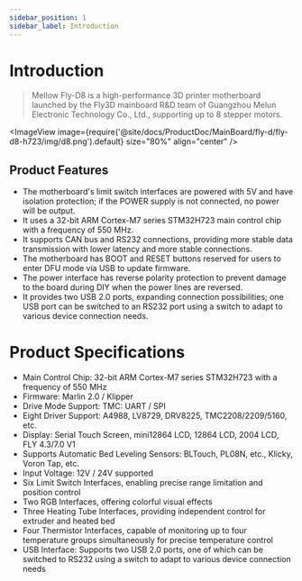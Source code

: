 ```yaml
---
sidebar_position: 1
sidebar_label: Introduction
---
```




# Introduction

> Mellow Fly-D8 is a high-performance 3D printer motherboard launched by the Fly3D mainboard R&D team of Guangzhou Melun Electronic Technology Co., Ltd., supporting up to 8 stepper motors.

<ImageView image={require('@site/docs/ProductDoc/MainBoard/fly-d/fly-d8-h723/img/d8.png').default} size="80%" align="center" />

## Product Features

* The motherboard's limit switch interfaces are powered with 5V and have isolation protection; if the POWER supply is not connected, no power will be output.
* It uses a 32-bit ARM Cortex-M7 series STM32H723 main control chip with a frequency of 550 MHz.
* It supports CAN bus and RS232 connections, providing more stable data transmission with lower latency and more stable connections.
* The motherboard has BOOT and RESET buttons reserved for users to enter DFU mode via USB to update firmware.
* The power interface has reverse polarity protection to prevent damage to the board during DIY when the power lines are reversed.
* It provides two USB 2.0 ports, expanding connection possibilities; one USB port can be switched to an RS232 port using a switch to adapt to various device connection needs.

# Product Specifications

* Main Control Chip: 32-bit ARM Cortex-M7 series STM32H723 with a frequency of 550 MHz
* Firmware: Marlin 2.0 / Klipper
* Drive Mode Support: TMC: UART / SPI
* Eight Driver Support: A4988, LV8729, DRV8225, TMC2208/2209/5160, etc.
* Display: Serial Touch Screen, mini12864 LCD, 12864 LCD, 2004 LCD, FLY 4.3/7.0 V1
* Supports Automatic Bed Leveling Sensors: BLTouch, PL08N, etc., Klicky, Voron Tap, etc.
* Input Voltage: 12V / 24V supported
* Six Limit Switch Interfaces, enabling precise range limitation and position control
* Two RGB Interfaces, offering colorful visual effects
* Three Heating Tube Interfaces, providing independent control for extruder and heated bed
* Four Thermistor Interfaces, capable of monitoring up to four temperature groups simultaneously for precise temperature control
* USB Interface: Supports two USB 2.0 ports, one of which can be switched to RS232 using a switch to adapt to various device connection needs